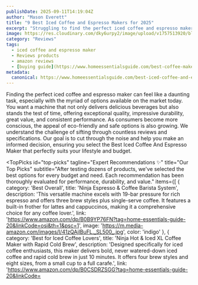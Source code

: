 ```yaml
---
publishDate: 2025-09-11T14:19:04Z
author: "Mason Everett"
title: "9 Best Iced Coffee and Espresso Makers for 2025"
excerpt: "Struggling to find the perfect iced coffee and espresso maker? We tested top models to help you pick the best one for delicious drinks at home."
image: https://res.cloudinary.com/dky6urpy2/image/upload/v1757513920/blog_image_1757513920_eohpfb.webp
category: "Reviews"
tags:
  - iced coffee and espresso maker
  - Reviews products
  - amazon reviews
  - [buying guide](https://www.homeessentialsguide.com/best-coffee-maker-for-hot-and-iced-coffee)
metadata:
  canonical: https://www.homeessentialsguide.com/best-iced-coffee-and-espresso-maker
---
```



Finding the perfect iced coffee and espresso maker can feel like a daunting task, especially with the myriad of options available on the market today. You want a machine that not only delivers delicious beverages but also stands the test of time, offering exceptional quality, impressive durability, great value, and consistent performance. As consumers become more conscious, the appeal of eco-friendly and safe options is also growing. We understand the challenge of sifting through countless reviews and specifications. Our goal is to cut through the noise and help you make an informed decision, ensuring you select the Best Iced Coffee And Espresso Maker that perfectly suits your lifestyle and budget.

<TopPicks
  id="top-picks"
  tagline="Expert Recommendations ✨"
  title="Our Top Picks"
  subtitle="After testing dozens of products, we've selected the best options for every budget and need. Each recommendation has been thoroughly evaluated for performance, durability, and value."
  items={[
    {
      category: 'Best Overall',
      title: 'Ninja Espresso & Coffee Barista System',
      description: 'This versatile machine excels with 19-bar pressure for rich espresso and offers three brew styles plus single-serve coffee. It features a built-in frother for lattes and cappuccinos, making it a comprehensive choice for any coffee lover.',
      link: 'https://www.amazon.com/dp/B0B9YP76FN?tag=home-essentials-guide-20&linkCode=osi&th=1&psc=1',
      image: 'https://m.media-amazon.com/images/I/41zQAjlBuFL._SL500_.jpg',
      color: 'indigo'
    },
    {
      category: 'Best for Iced Coffee Lovers',
      title: 'Ninja Hot & Iced XL Coffee Maker with Rapid Cold Brew',
      description: 'Designed specifically for iced coffee enthusiasts, this maker delivers bold, never watered-down iced coffee and rapid cold brew in just 10 minutes. It offers four brew styles and eight sizes, from a small cup to a full carafe.',
      link: 'https://www.amazon.com/dp/B0CSDRZSGG?tag=home-essentials-guide-20&linkCode=